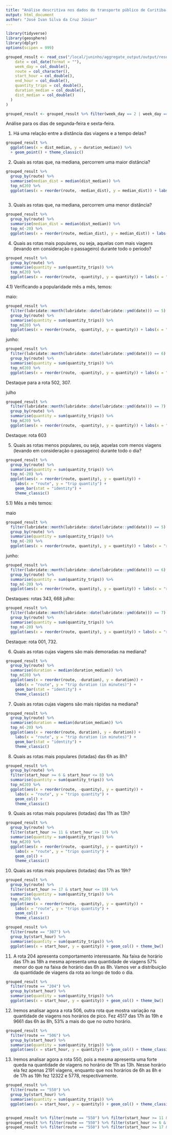 ```yaml
---
title: "Análise descritiva nos dados do transporte público de Curitiba-PR - dados agrupados: segundaANDsexta"
output: html_document
author: "José Ivan Silva da Cruz Júnior"
---
```


```r
library(tidyverse)
library(geosphere)
library(dplyr)
options(scipen = 999)
```

```r
grouped_result <- read_csv("/local/juninho/aggregate_output/output/result.csv", col_types = list(
    date = col_date(format = ""),
    week_day = col_double(),
    route = col_character(),
    start_hour = col_double(),
    end_hour = col_double(),
    quantity_trips = col_double(),
    duration_median = col_double(),
    dist_median = col_double()
  )
)

grouped_result <- grouped_result %>% filter(week_day == 2 | week_day == 6)
```

Análise para os dias de segunda-feira e sexta-feira.

1) Há uma relação entre a distância das viagens e a tempo delas? 
```r
grouped_result %>%
  ggplot(aes(x = dist_median, y = duration_median)) %>%
  + geom_point() + theme_classic() 
```

2) Quais as rotas que, na mediana, percorrem uma maior distância?

```r
grouped_result %>%
  group_by(route) %>%
  summarise(median_dist = median(dist_median)) %>%
  top_n(20) %>%
  ggplot(aes(x = reorder(route, -median_dist), y = median_dist)) + labs(x = "route") + geom_col() + theme_classic()
  
```

3) Quais as rotas que, na mediana, percorrem uma menor distância?

```r
grouped_result %>%
  group_by(route) %>%
  summarise(median_dist = median(dist_median)) %>% 
  top_n(-20) %>% 
  ggplot(aes(x = reorder(route, median_dist), y = median_dist)) + labs(x = "route") + geom_col() + theme_classic()
```

4) Quais as rotas mais populares, ou seja, aquelas com mais viagens (levando em consideração o passageiro) durante todo o período?

```r
grouped_result %>% 
  group_by(route) %>% 
  summarise(quantity = sum(quantity_trips)) %>% 
  top_n(20) %>% 
  ggplot(aes(x = reorder(route, -quantity), y = quantity)) + labs(x = "route", y = "trip quantity") + geom_bar(stat = "identity") + theme_classic()
```

4.1) Verificando a popularidade mês a mês, temos:
  
  maio:
```r
grouped_result %>% 
  filter(lubridate::month(lubridate::date(lubridate::ymd(date))) == 5) %>% 
  group_by(route) %>% 
  summarise(quantity = sum(quantity_trips)) %>% 
  top_n(20) %>% 
  ggplot(aes(x = reorder(route, -quantity), y = quantity)) + labs(x = "route", y = "trip quantity") + geom_bar(stat = "identity") + theme_classic()
```

  junho:
```r
grouped_result %>% 
  filter(lubridate::month(lubridate::date(lubridate::ymd(date))) == 6) %>% 
  group_by(route) %>% 
  summarise(quantity = sum(quantity_trips)) %>% 
  top_n(20) %>% 
  ggplot(aes(x = reorder(route, -quantity), y = quantity)) + labs(x = "route", y = "trip quantity") + geom_bar(stat = "identity") + theme_classic()
```
  
  Destaque para a rota 502, 307.
  
  julho
```r
grouped_result %>% 
  filter(lubridate::month(lubridate::date(lubridate::ymd(date))) == 7) %>% 
  group_by(route) %>% 
  summarise(quantity = sum(quantity_trips)) %>% 
  top_n(20) %>% 
  ggplot(aes(x = reorder(route, -quantity), y = quantity)) + labs(x = "route", y = "trip quantity") + geom_bar(stat = "identity") + theme_classic()
```

Destaque: rota 603

5) Quais as rotas menos populares, ou seja, aquelas com menos viagens (levando em consideração o passageiro) durante todo o dia?

```r
grouped_result %>% 
  group_by(route) %>% 
  summarise(quantity = sum(quantity_trips)) %>% 
  top_n(-20) %>% 
  ggplot(aes(x = reorder(route, quantity), y = quantity)) +
    labs(x = "route", y = "trip quantity") +
    geom_bar(stat = "identity") +
    theme_classic()
```

5.1) Mês a mês temos:

  maio
```r
grouped_result %>% 
  filter(lubridate::month(lubridate::date(lubridate::ymd(date))) == 5) %>% 
  group_by(route) %>% 
  summarise(quantity = sum(quantity_trips)) %>% 
  top_n(-20) %>% 
  ggplot(aes(x = reorder(route, quantity), y = quantity)) + labs(x = "route", y = "trip quantity") + geom_bar(stat = "identity") + theme_classic()
```
  
  junho:
```r
grouped_result %>% 
  filter(lubridate::month(lubridate::date(lubridate::ymd(date))) == 6) %>% 
  group_by(route) %>% 
  summarise(quantity = sum(quantity_trips)) %>% 
  top_n(-20) %>% 
  ggplot(aes(x = reorder(route, quantity), y = quantity)) + labs(x = "route", y = "trip quantity") + geom_bar(stat = "identity") + theme_classic()
```

Destaques: rotas 343, 668
  julho:
```r
grouped_result %>% 
  filter(lubridate::month(lubridate::date(lubridate::ymd(date))) == 7) %>% 
  group_by(route) %>% 
  summarise(quantity = sum(quantity_trips)) %>% 
  top_n(-20) %>% 
  ggplot(aes(x = reorder(route, quantity), y = quantity)) + labs(x = "route", y = "trip quantity") + geom_bar(stat = "identity") + theme_classic()
```
  
  Destaque: rota 001, 732. 
  
6) Quais as rotas cujas viagens são mais demoradas na mediana?

```r
grouped_result %>%
  group_by(route) %>% 
  summarise(duration = median(duration_median)) %>% 
  top_n(20) %>% 
  ggplot(aes(x = reorder(route, -duration), y = duration)) +
    labs(x = "route", y = "trip duration (in minutes)") +
    geom_bar(stat = "identity") +
    theme_classic()
```

7) Quais as rotas cujas viagens são mais rápidas na mediana?

```r
grouped_result %>%
  group_by(route) %>% 
  summarise(duration = median(duration_median)) %>% 
  top_n(-20) %>% 
  ggplot(aes(x = reorder(route, duration), y = duration)) +
    labs(x = "route", y = "trip duration (in minutes)") +
    geom_bar(stat = "identity") +
    theme_classic()

```

8) Quais as rotas mais populares (lotadas) das 6h as 8h?

```r
grouped_result %>% 
  group_by(route) %>% 
  filter(start_hour >= 6 & start_hour <= 8) %>% 
  summarise(quantity = sum(quantity_trips)) %>% 
  top_n(20) %>% 
  ggplot(aes(x = reorder(route, -quantity), y = quantity)) +
    labs(x = "route", y = "trips quantity") +
    geom_col() +
    theme_classic()
```

9) Quais as rotas mais populares (lotadas) das 11h as 13h?

```r
grouped_result %>% 
  group_by(route) %>% 
  filter(start_hour >= 11 & start_hour <= 13) %>% 
  summarise(quantity = sum(quantity_trips)) %>% 
  top_n(20) %>% 
  ggplot(aes(x = reorder(route, -quantity), y = quantity)) +
    labs(x = "route", y = "trips quantity") +
    geom_col() +
    theme_classic()
```

10) Quais as rotas mais populares (lotadas) das 17h as 19h?

```r
grouped_result %>% 
  group_by(route) %>% 
  filter(start_hour >= 17 & start_hour <= 19) %>% 
  summarise(quantity = sum(quantity_trips)) %>% 
  top_n(20) %>% 
  ggplot(aes(x = reorder(route, -quantity), y = quantity)) +
    labs(x = "route", y = "trips quantity") +
    geom_col() +
    theme_classic()

```

```r
grouped_result %>%
  filter(route == "307") %>%
  group_by(start_hour) %>% 
  summarise(quantity = sum(quantity_trips)) %>% 
  ggplot(aes(x = start_hour, y = quantity)) + geom_col() + theme_bw()
  ```

11) A rota 204 apresenta comportamento interessante. Na faixa de horário das 17h as 18h a mesma apresenta uma quantidade de viagens 57% menor do que na faixa de horário das 6h as 8h. Vamos ver a distribuição da quantidade de viagens da rota ao longo de todo o dia.

```r
grouped_result %>%
  filter(route == "204") %>%
  group_by(start_hour) %>% 
  summarise(quantity = sum(quantity_trips)) %>% 
  ggplot(aes(x = start_hour, y = quantity)) + geom_col() + theme_bw()
```

12) Iremos analisar agora a rota 506, outra rota que mostra variação na quantidade de viagens nos horários de pico. Fez 4517 das 17h às 19h e 9661 das 6h às 8h, 53% a mais do que no outro horário.

```r
grouped_result %>% 
  filter(route == "506") %>% 
  group_by(start_hour) %>% 
  summarise(quantity = sum(quantity_trips)) %>% 
  ggplot(aes(x = start_hour, y = quantity)) + geom_col() + theme_classic() 

```

13) Iremos analisar agora a rota 550, pois a mesma apresenta uma forte queda na quantidade de viagens no horário de 11h as 13h. Nesse horário ela fez apenas 2191 viagens, enquanto que nos horários de 6h as 8h e de 17h as 19h fez 12322 e 5778, respectivamente.

```r
grouped_result %>% 
  filter(route == "550") %>% 
  group_by(start_hour) %>% 
  summarise(quantity = sum(quantity_trips)) %>% 
  ggplot(aes(x = start_hour, y = quantity)) + geom_col() + theme_classic()


grouped_result %>% filter(route == "550") %>% filter(start_hour >= 11 & start_hour <= 13) %>% summarise(sum(quantity_trips))
grouped_result %>% filter(route == "550") %>% filter(start_hour >= 6 & start_hour <= 8) %>% summarise(sum(quantity_trips)) 
grouped_result %>% filter(route == "550") %>% filter(start_hour >= 17 & start_hour <= 19) %>% summarise(sum(quantity_trips)) 
```



